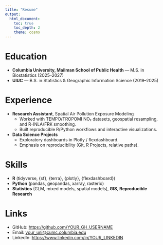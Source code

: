 ---
title: "Resume"
output:
  html_document:
    toc: true
    toc_depth: 2
    theme: cosmo
---

# Education
- **Columbia University, Mailman School of Public Health** — M.S. in Biostatistics (2025–2027)
- **UIUC** — B.S. in Statistics & Geographic Information Science (2019–2025)

# Experience
- **Research Assistant**, Spatial Air Pollution Exposure Modeling  
  - Worked with TEMPO/TROPOMI NO₂ datasets, geospatial resampling, and R-INLA/FRK smoothing.
  - Built reproducible R/Python workflows and interactive visualizations.

- **Data Science Projects**  
  - Exploratory dashboards in Plotly / flexdashboard.  
  - Emphasis on reproducibility (Git, R Projects, relative paths).

# Skills
- **R** (tidyverse, {sf}, {terra}, {plotly}, {flexdashboard})  
- **Python** (pandas, geopandas, xarray, rasterio)  
- **Statistics** (GLM, mixed models, spatial models), **GIS**, **Reproducible Research**

# Links
- GitHub: <https://github.com/YOUR_GH_USERNAME>  
- Email: <your_uni@cumc.columbia.edu>  
- LinkedIn: <https://www.linkedin.com/in/YOUR_LINKEDIN>